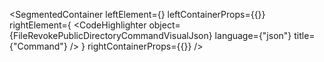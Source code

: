 
<SegmentedContainer
  leftElement={<FileRevokePublicDirectoryCommandDesc />}
  leftContainerProps={{}}
  rightElement={
    <CodeHighlighter
      object={FileRevokePublicDirectoryCommandVisualJson}
      language={"json"}
      title={"Command"}
    />
  }
  rightContainerProps={{}}
/>
